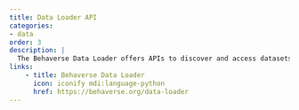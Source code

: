 ```yaml
---
title: Data Loader API
categories:
- data
order: 3
description: |
  The Behaverse Data Loader offers APIs to discover and access datasets that follow the [Behaverse Data Model](https://behaverse.org/data-loader). The API currently exists as a Python library (an R version is in the planning). 
links:
    - title: Behaverse Data Loader
      icon: iconify mdi:language-python
      href: https://behaverse.org/data-loader
---
```

